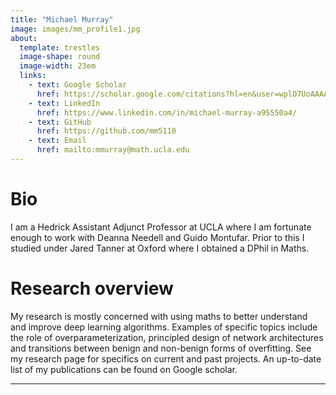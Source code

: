 ```yaml
---
title: "Michael Murray"
image: images/mm_profile1.jpg
about: 
  template: trestles
  image-shape: round
  image-width: 23em
  links:
    - text: Google Scholar
      href: https://scholar.google.com/citations?hl=en&user=wplO7UoAAAAJ
    - text: LinkedIn
      href: https://www.linkedin.com/in/michael-murray-a95550a4/
    - text: GitHub
      href: https://github.com/mm5110
    - text: Email
      href: mailto:mmurray@math.ucla.edu
---
```

# Bio
I am a Hedrick Assistant Adjunct Professor at UCLA where I am fortunate enough to work with Deanna Needell and Guido Montufar. Prior to this I studied under Jared Tanner at Oxford where I obtained a DPhil in Maths.

# Research overview
My research is mostly concerned with using maths to better understand and improve deep learning algorithms. Examples of specific topics include the role of overparameterization, principled design of network architectures and transitions between benign and non-benign forms of overfitting. See my research page for specifics on current and past projects. An up-to-date list of my publications can be found on Google scholar.

---




